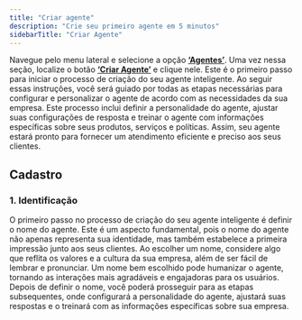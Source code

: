 ```yaml
---
title: "Criar agente"
description: "Crie seu primeiro agente em 5 minutos"
sidebarTitle: "Criar Agente"
---
```


Navegue pelo menu lateral e selecione a opção [**‘Agentes’**](https://app.gptmaker.ai/browse/agents). Uma vez nessa seção, localize o botão [**‘Criar Agente’**](https://app.gptmaker.ai/browse/agents) e clique nele. Este é o primeiro passo para iniciar o processo de criação do seu agente inteligente. Ao seguir essas instruções, você será guiado por todas as etapas necessárias para configurar e personalizar o agente de acordo com as necessidades da sua empresa. Este processo inclui definir a personalidade do agente, ajustar suas configurações de resposta e treinar o agente com informações específicas sobre seus produtos, serviços e políticas. Assim, seu agente estará pronto para fornecer um atendimento eficiente e preciso aos seus clientes.

## Cadastro

### 1. Identificação

O primeiro passo no processo de criação do seu agente inteligente é definir o nome do agente. Este é um aspecto fundamental, pois o nome do agente não apenas representa sua identidade, mas também estabelece a primeira impressão junto aos seus clientes. Ao escolher um nome, considere algo que reflita os valores e a cultura da sua empresa, além de ser fácil de lembrar e pronunciar. Um nome bem escolhido pode humanizar o agente, tornando as interações mais agradáveis e engajadoras para os usuários. Depois de definir o nome, você poderá prosseguir para as etapas subsequentes, onde configurará a personalidade do agente, ajustará suas respostas e o treinará com as informações específicas sobre sua empresa.